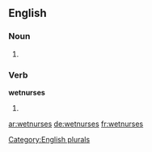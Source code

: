 
==English==

===Noun===
{{head|en}}

# {{plural of|wetnurse}}

===Verb===
'''wetnurses'''

# {{en-third-person singular of|wetnurse}}

[[Category:English plurals]]

[[ar:wetnurses]]
[[de:wetnurses]]
[[fr:wetnurses]]